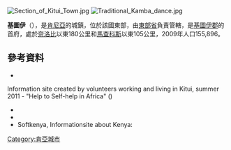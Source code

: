[[Image:Section_of_Kitui_Town.jpg|right]]
[[Image:Traditional_Kamba_dance.jpg|thumb]]

{{Coord|1|22|S|38|1|E|display=title}}

'''基圖伊'''（{{lang-sw|Kitui}}），是[[肯尼亞|肯尼亞]]的城鎮，位於該國東部，由[[東部省_(肯尼亞)|東部省]]負責管轄，是[[基圖伊郡|基圖伊郡]]的首府，處於[[奈洛比|奈洛比]]以東180公里和[[馬查科斯|馬查科斯]]以東105公里，2009年人口155,896。

==參考資料==
*{{URL|http://www.visitkitui.com}}
Information site created by volunteers working and living in Kitui, summer 2011 - "Help to Self-help in Africa" ({{URL|http://www.selvhjelpiafrika.org}}{{dead link|date=2017年12月 |bot=InternetArchiveBot |fix-attempted=yes }})
*{{URL|http://www.softkenya.com/town/kitui}}
*{{URL|http://www.kitui.com}}
*Softkenya, Informationsite about Kenya: {{URL|http://www.softkenya.com/town/kitui}}

{{Kenya-geo-stub}}
[[Category:肯亞城市|Category:肯亞城市]]